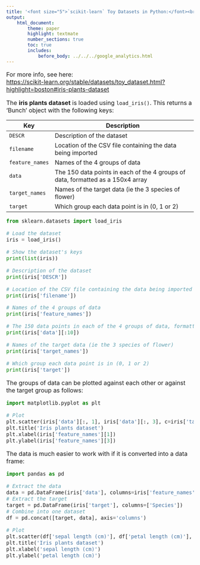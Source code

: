```yaml
---
title: '<font size="5">`scikit-learn` Toy Datasets in Python:</font><br>Iris plants dataset'
output:
    html_document:
        theme: paper
        highlight: textmate
        number_sections: true
        toc: true
        includes:
            before_body: ../../../google_analytics.html
---
```


<font size="3">

For more info, see here:  
[https://scikit-learn.org/stable/datasets/toy_dataset.html?highlight=boston#iris-plants-dataset](https://scikit-learn.org/stable/datasets/toy_dataset.html?highlight=boston#iris-plants-dataset){target="_blank"}

The **iris plants dataset** is loaded using `load_iris()`. This
returns a 'Bunch' object with the following keys:

| Key | Description |
|-----|-------------------------------------------------------------|
| `DESCR` | Description of the dataset |
| `filename` | Location of the CSV file containing the data being imported |
| `feature_names` | Names of the 4 groups of data |
| `data` | The 150 data points in each of the 4 groups of data, formatted as a 150x4 array |
| `target_names` | Names of the target data (ie the 3 species of flower) |
| `target` | Which group each data point is in (0, 1 or 2) |

```python
from sklearn.datasets import load_iris

# Load the dataset
iris = load_iris()

# Show the dataset's keys
print(list(iris))
```

```python
# Description of the dataset
print(iris['DESCR'])
```

```python
# Location of the CSV file containing the data being imported
print(iris['filename'])
```

```python
# Names of the 4 groups of data
print(iris['feature_names'])
```

```python
# The 150 data points in each of the 4 groups of data, formatted as a 150x4 array
print(iris['data'][:10])
```

```python
# Names of the target data (ie the 3 species of flower)
print(iris['target_names'])
```

```python
# Which group each data point is in (0, 1 or 2)
print(iris['target'])
```

The groups of data can be plotted against each other or against the target
group as follows:

```python
import matplotlib.pyplot as plt

# Plot
plt.scatter(iris['data'][:, 1], iris['data'][:, 3], c=iris['target'])
plt.title('Iris plants dataset')
plt.xlabel(iris['feature_names'][1])
plt.ylabel(iris['feature_names'][3])
```

The data is much easier to work with if it is converted into a data frame:

```python
import pandas as pd

# Extract the data
data = pd.DataFrame(iris['data'], columns=iris['feature_names'])
# Extract the target
target = pd.DataFrame(iris['target'], columns=['Species'])
# Combine into one dataset
df = pd.concat([target, data], axis='columns')

# Plot
plt.scatter(df['sepal length (cm)'], df['petal length (cm)'], c=df['Species'])
plt.title('Iris plants dataset')
plt.xlabel('sepal length (cm)')
plt.ylabel('petal length (cm)')
```

</font>
